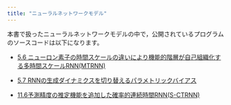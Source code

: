```yaml
---
title: "ニューラルネットワークモデル"
---
```


本書で扱ったニューラルネットワークモデルの中で，公開されているプログラムのソースコードは以下になります。

- [5.6 ニューロン素子の時間スケールの違いにより機能的階層が自己組織化する多時間スケールRNN(MTRNN)](https://groups.oist.jp/cnru/programs-and-data-sets)

- [5.7 RNNの生成ダイナミクスを切り替えるパラメトリックバイアス](https://groups.oist.jp/cnru/programs-and-data-sets)

- [11.6予測精度の推定機能を追加した確率的連続時間RNN(S-CTRNN)](https://github.com/ogata-lab/SCTRNN) 
